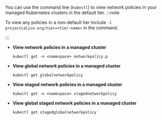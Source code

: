 You can use the command line (`kubectl`) to view network policies in your managed Kubernetes clusters in the default tier.
:::note

To view any policies in a non-default tier include `-l projectcalico.org/tier=<tier-name>` in the command.

:::

- **View network policies in a managed cluster**

  ```bash-plain-text
  kubectl get -n <namespace> networkpolicy.p
  ```

- **View global network policies in a managed cluster**

  ```bash-plain-text
  kubectl get globalnetworkpolicy
  ```

- **View staged network policies in a managed cluster**

  ```bash-plain-text
  kubectl get -n <namespace> stagednetworkpolicy
  ```

- **View global staged network policies in a managed cluster**
  ```bash-plain-text
  kubectl get stagedglobalnetworkpolicy
  ```

